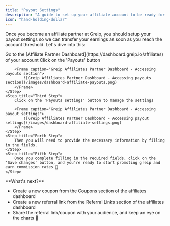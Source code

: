 ```yaml
---
title: "Payout Settings"
description: "A guide to set up your affiliate account to be ready for receive payouts"
icon: "hand-holding-dollar"
---
```


Once you become an affiliate partner at Greip, you should setup your payout settings so we can transfer your earnings as soon as you reach the account threshold. Let's dive into this:

<Steps>
    <Step title="First Step">
        Go to the [Affiliate Partner Dashboard](https://dashboard.greip.io/affiliates) of your account
    </Step>
    <Step title="Second Step">
        Click on the 'Payouts' button

        <Frame caption="Greip Affiliates Partner Dashboard - Accessing payouts section">
            ![Greip Affiliates Partner Dashboard - Accessing payouts section](/images/dashboard-affiliate-payouts.png)
        </Frame>
    </Step>
    <Step title="Third Step">
        Click on the 'Payouts settings' button to manage the settings

        <Frame caption="Greip Affiliates Partner Dashboard - Accessing payout settings">
            ![Greip Affiliates Partner Dashboard - Accessing payout settings](/images/dashboard-affiliate-settings.png)
        </Frame>
    </Step>
    <Step title="Forth Step">
        Then you will need to provide the necessary information by filling in the fields.
    </Step>
    <Step title="Fifth Step">
        Once you complete filling in the required fields, click on the 'Save changes' button, and you're ready to start promoting greip and earn commission rates 🎉
    </Step>

</Steps>

<Note>
**What's next?**

- Create a new coupon from the Coupons section of the affiliates dashboard
- Create a new referral link from the Referral Links section of the affiliates dashboard
- Share the referral link/coupon with your audience, and keep an eye on the charts 🤑

</Note>
